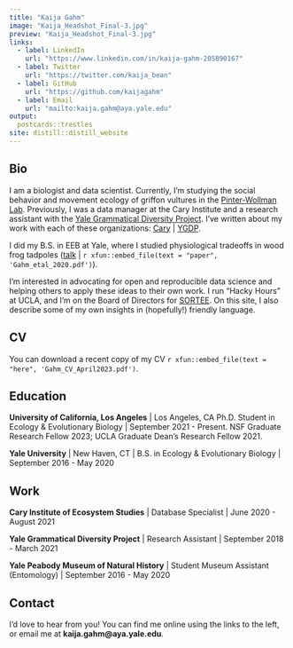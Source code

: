 ```yaml
---
title: "Kaija Gahm"
image: "Kaija_Headshot_Final-3.jpg"
preview: "Kaija_Headshot_Final-3.jpg"
links:
  - label: LinkedIn
    url: "https://www.linkedin.com/in/kaija-gahm-205890167"
  - label: Twitter
    url: "https://twitter.com/kaija_bean"
  - label: GitHub
    url: "https://github.com/kaijagahm"
  - label: Email
    url: "mailto:kaija.gahm@aya.yale.edu"
output:
  postcards::trestles
site: distill::distill_website
---
```


## Bio

I am a biologist and data scientist. Currently, I'm studying the social behavior and movement ecology of griffon vultures in the [Pinter-Wollman Lab](https://pinterwollmanlab.eeb.ucla.edu/). Previously, I was a data manager at the Cary Institute and a research assistant with the [Yale Grammatical Diversity Project](https://ygdp.yale.edu/). I've written about my work with each of these organizations: [Cary](https://kaijagahm.netlify.app/projects/2021-07-13-retroactivelyreproducible/) \| [YGDP](https://kaijagahm.netlify.app/projects/2021-02-05-ygdp-dashboard/).

I did my B.S. in EEB at Yale, where I studied physiological tradeoffs in wood frog tadpoles ([talk](https://drive.google.com/file/d/1S57rDgoKSm0I4ssGYlKlMgnDmXNs58aR/view?usp=sharing) \| `r xfun::embed_file(text = "paper", 'Gahm_etal_2020.pdf')`).

I'm interested in advocating for open and reproducible data science and helping others to apply these ideas to their own work. I run "Hacky Hours" at UCLA, and I'm on the Board of Directors for [SORTEE](https://sortee.org/). On this site, I also describe some of my own insights in (hopefully!) friendly language.

## CV

You can download a recent copy of my CV `r xfun::embed_file(text = "here", 'Gahm_CV_April2023.pdf')`.

## Education

**University of California, Los Angeles** \| Los Angeles, CA Ph.D. Student in Ecology & Evolutionary Biology \| September 2021 - Present. NSF Graduate Research Fellow 2023; UCLA Graduate Dean's Research Fellow 2021.

**Yale University** \| New Haven, CT \| B.S. in Ecology & Evolutionary Biology \| September 2016 - May 2020

## Work

**Cary Institute of Ecosystem Studies** \| Database Specialist \| June 2020 - August 2021

**Yale Grammatical Diversity Project** \| Research Assistant \| September 2018 - March 2021

**Yale Peabody Museum of Natural History** \| Student Museum Assistant (Entomology) \| September 2016 - May 2020

## Contact

I'd love to hear from you! You can find me online using the links to the left, or email me at **kaija.gahm\@aya.yale.edu**.
